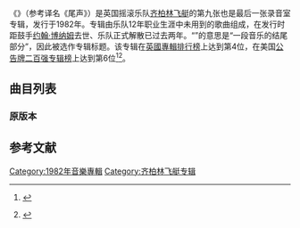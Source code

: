 {{expand|time=2015-06-09T01:05:57+00:00}}
{{Infobox album
| Name = {{lang|en|Coda}}
| Type = studio album
| Artist = [[齐柏林飞艇乐队|齐柏林飞艇]]
| Cover = Led Zeppelin - Coda.jpg
| Alt = The title of the album and the artist written in a stylised font
| Released = {{Start date|1982|11|19|df=yes}}
| Recorded = 1970年1月9日—1978年11月21日<br>1982年在SOL完成混音
| Genre = [[硬摇滚|硬摇滚]]、[[布鲁斯摇滚|布鲁斯摇滚]]
| Length = {{Duration|m=33|s=04}}
| Label = [[天鹅歌曲唱片|天鹅歌曲唱片]]
| Producer = [[吉米·佩奇|吉米·佩奇]]
| Last album = {{lang|en|''[[In_Through_the_Out_Door|In Through the Out Door]]''}}<br />（1979）
| This album = {{lang|en|'''''Coda'''''}}<br />（1982）
| Next album = {{lang|en|''[[Led_Zeppelin_Boxed_Set|Led Zeppelin Boxed Set]]''}}<br>（1990）
}}
《'''{{lang|en|Coda}}'''》（参考译名《尾声》）是英国摇滚乐队[[齐柏林飞艇乐队|齐柏林飞艇]]的第九张也是最后一张录音室专辑，发行于1982年。专辑由乐队12年职业生涯中未用到的歌曲组成，在发行时距鼓手[[约翰·博纳姆|约翰·博纳姆]]去世、乐队正式解散已过去两年。“{{lang|en|Coda}}”的意思是“一段音乐的结尾部分”，因此被选作专辑标题。该专辑在[[英國專輯排行榜|英國專輯排行榜]]上达到第4位，在美国[[公告牌二百强专辑榜|公告牌二百强专辑榜]]上达到第6位<ref name="UK albums chart">{{cite web | url = http://www.chartstats.com/albuminfo.php?id=7082 | title = Top 100 Albums – 4 December 1982 | publisher = chartstats.com | accessdate = 19 January 2009 | archive-date = 2012-10-07 | archive-url = https://web.archive.org/web/20121007035127/http://www.chartstats.com/albuminfo.php?id=7082 | dead-url = no }}</ref><ref name="US billboard 200 chart">{{cite web | url = http://www.billboard.com/bbcom/esearch/chart_display.jsp?cfi=305&cfgn=Albums&cfn=The+Billboard+200&ci=3069683&cdi=8767815&cid=01%2F15%2F1983 | title = The Billboard 200 – 15 January 1983 |work=Billboard | accessdate =19 January 2009}} {{Dead link|date=September 2010|bot=H3llBot}}</ref>。

== 曲目列表 ==
===原版本===
{{Track listing
| headline        = 第一面
| title1          = {{link-en|We're Gonna Groove|We're Gonna Groove}}
| note1           = 錄音於1970年1月9日，在[[英國|英國]][[倫敦|倫敦]][[皇家阿爾伯特音樂廳|皇家阿爾伯特音樂廳]]的演出；後製部分：'''吉他音軌重混音'''及'''去雜音'''
| writer1         = {{flatlist|
* James Bethea
* [[本·E·金|本·E·金]]
}}
| length1         = 2:37

| title2          = {{link-en|Poor Tom|Poor Tom}}
| note2           = 錄音於1970年，為《[[Led_Zeppelin_III|Led Zeppelin III]]》的未用曲
| writer2         = {{flatlist|
* [[吉米·佩奇|吉米·佩奇]]
* [[羅伯特·普蘭特|羅伯特·普蘭特]]
}}
| length2         = 3:02

| title3          = {{link-en|I Can't Quit You Baby|I Can't Quit You Baby}}
| note3           = 錄音於1970年1月9日，在皇家阿爾伯特音樂廳的演出；此為已後製版本
| writer3         = {{link-en|威利·尼克森|Willie Dixon}}
| length3         = 4:18

| title4          = {{link-en|Walter's Walk|Walter's Walk}}
| note4           = 錄音於1972年，為《[[Houses_of_the_Holy|Houses of the Holy]]》的未用曲；也許有經過後製
| writer4         = {{flatlist|
* 佩奇
* 普蘭特
}}
| length4         = 4:31

}}

{{Track listing
| headline        = 第二面

| title5          = {{link-en|Ozone Baby|Ozone Baby}}
| note5           = 錄音於1978年，為《[[In_Through_the_Out_Door|In Through the Out Door]]》的未用曲
| writer5         = {{flatlist|
* 佩奇
* 普蘭特
}}
| length5         = 3:36

| title6          = {{link-en|Darlene|Darlene (Led Zeppelin song)}}
| note6           = 錄音於1978年，為《In Through the Out Door》的未用曲
| writer6         = {{flatlist|
* [[約翰·博納姆|約翰·博納姆]]
* [[約翰·保羅·瓊斯_(音樂家)|約翰·保羅·瓊斯]]
* 佩奇
* 普蘭特
}}
| length6         = 5:06

| title7          = {{link-en|Bonzo's Montreux|Bonzo's Montreux}}
| note7           = 錄音於1976年
| writer7         = 博納姆
| length7         = 4:22

| title8          = {{link-en|Wearing and Tearing|Wearing and Tearing}}
| note8           = 錄音於1978年，為《In Through the Out Door》的未用曲
| writer8         = {{flatlist|
* 佩奇
* 普蘭特
}}
| length8         = 5:27

}}

== 参考文献 ==
{{Reflist}}

{{Led zeppelin}}
[[Category:1982年音樂專輯|Category:1982年音樂專輯]]
[[Category:齐柏林飞艇专辑|Category:齐柏林飞艇专辑]]